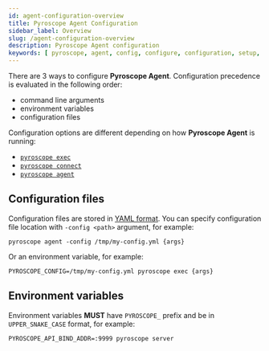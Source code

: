 ```yaml
---
id: agent-configuration-overview
title: Pyroscope Agent Configuration
sidebar_label: Overview
slug: /agent-configuration-overview
description: Pyroscope Agent configuration
keywords: [ pyroscope, agent, config, configure, configuration, setup, options, arguments, cli, env, environment, variables ]
---
```


There are 3 ways to configure **Pyroscope Agent**. Configuration precedence is evaluated in the following order:
* command line arguments
* environment variables
* configuration files

Configuration options are different depending on how **Pyroscope Agent** is running:
* [`pyroscope exec`](/docs/agent-configuration-exec)
* [`pyroscope connect`](/docs/agent-configuration-connect)
* [`pyroscope agent`](/docs/agent-configuration-agent)

## Configuration files

Configuration files are stored in [YAML format](https://yaml.org/start.html). You can specify configuration file
location with `-config <path>` argument, for example:

```shell
pyroscope agent -config /tmp/my-config.yml {args}
```

Or an environment variable, for example:

```
PYROSCOPE_CONFIG=/tmp/my-config.yml pyroscope exec {args}
```

## Environment variables

Environment variables **MUST** have `PYROSCOPE_` prefix and be in `UPPER_SNAKE_CASE` format, for example:
```shell
PYROSCOPE_API_BIND_ADDR=:9999 pyroscope server
```
